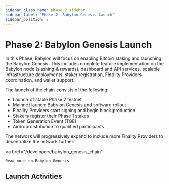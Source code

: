 ```yaml
---
sidebar_class_name: phase_2_sidebar
sidebar_label: "Phase 2: Babylon Genesis Launch"
sidebar_position: 2
---
```


# Phase 2: Babylon Genesis Launch

In this Phase, Babylon will focus on enabling Bitcoin staking and launching the Babylon Genesis. This includes complete feature implementation on the Babylon node (slashing & rewards), dashboard and API services, scalable infrastructure deployments, staker registration, Finality Providers coordination, and wallet support. 

The launch of the chain consists of the following: 
- Launch of stable Phase 2 testnet
- Mainnet launch: Babylon Genesis and software rollout
- Finality Providers start signing and begin block production
- Stakers register their Phase 1 stakes
- Token Generation Event (TGE) 
- Airdrop distribution to qualified participants

The network will progressively expand to include more Finality Providers to decentralize the network further.  

<a
  href="/developers/babylon_genesis_chain"
>
    Read more on Babylon Genesis
</a>

## Launch Activities


<DocCardList />